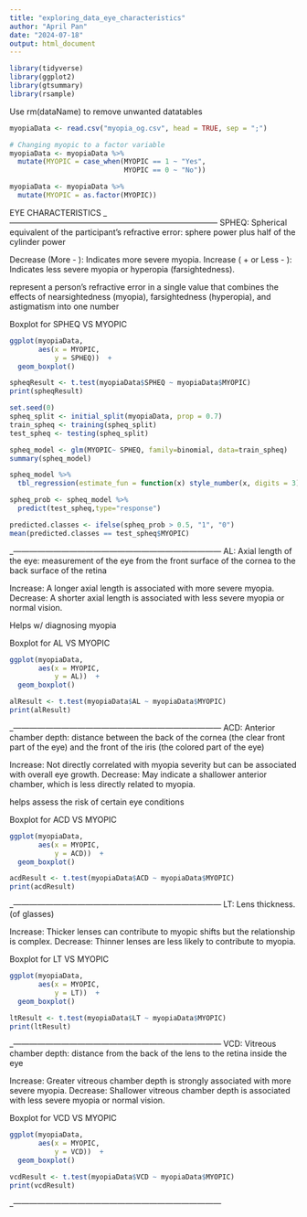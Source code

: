 ```yaml
---
title: "exploring_data_eye_characteristics"
author: "April Pan"
date: "2024-07-18"
output: html_document
---
```


```r
library(tidyverse)
library(ggplot2)
library(gtsummary)
library(rsample)
```

Use rm(dataName) to remove unwanted datatables
```r
myopiaData <- read.csv("myopia_og.csv", head = TRUE, sep = ";")

# Changing myopic to a factor variable
myopiaData <- myopiaData %>% 
  mutate(MYOPIC = case_when(MYOPIC == 1 ~ "Yes", 
                            MYOPIC == 0 ~ "No"))

myopiaData <- myopiaData %>% 
  mutate(MYOPIC = as.factor(MYOPIC))
```

EYE CHARACTERISTICS
_------------------------------------------------------------------------------
SPHEQ: Spherical equivalent of the participant's refractive error: sphere power plus half of the cylinder power

Decrease (More - ): Indicates more severe myopia.
Increase ( + or Less - ): Indicates less severe myopia or hyperopia (farsightedness).

represent a person's refractive error in a single value that combines the effects of nearsightedness (myopia), farsightedness (hyperopia), and astigmatism into one number

Boxplot for SPHEQ VS MYOPIC
```r
ggplot(myopiaData,
       aes(x = MYOPIC,
           y = SPHEQ))  +
  geom_boxplot()

spheqResult <- t.test(myopiaData$SPHEQ ~ myopiaData$MYOPIC)
print(spheqResult)

set.seed(0)
spheq_split <- initial_split(myopiaData, prop = 0.7) 
train_spheq <- training(spheq_split)
test_spheq <- testing(spheq_split)

spheq_model <- glm(MYOPIC~ SPHEQ, family=binomial, data=train_spheq)
summary(spheq_model)

spheq_model %>%
  tbl_regression(estimate_fun = function(x) style_number(x, digits = 3), exponentiate = TRUE)

spheq_prob <- spheq_model %>% 
  predict(test_spheq,type="response")

predicted.classes <- ifelse(spheq_prob > 0.5, "1", "0")
mean(predicted.classes == test_spheq$MYOPIC)
```
_------------------------------------------------------------------------------
AL: Axial length of the eye: measurement of the eye from the front surface of the cornea to the back surface of the retina

Increase: A longer axial length is associated with more severe myopia.
Decrease: A shorter axial length is associated with less severe myopia or normal vision.

Helps w/ diagnosing myopia 

Boxplot for AL VS MYOPIC
```r
ggplot(myopiaData,
       aes(x = MYOPIC,
           y = AL))  +
  geom_boxplot()

alResult <- t.test(myopiaData$AL ~ myopiaData$MYOPIC)
print(alResult)
```
_------------------------------------------------------------------------------
ACD: Anterior chamber depth: distance between the back of the cornea (the clear front part of the eye) and the front of the iris (the colored part of the eye)

Increase: Not directly correlated with myopia severity but can be associated with overall eye growth.
Decrease: May indicate a shallower anterior chamber, which is less directly related to myopia.

helps assess the risk of certain eye conditions

Boxplot for ACD VS MYOPIC
```r
ggplot(myopiaData,
       aes(x = MYOPIC,
           y = ACD))  +
  geom_boxplot()

acdResult <- t.test(myopiaData$ACD ~ myopiaData$MYOPIC)
print(acdResult)
```
_------------------------------------------------------------------------------
LT: Lens thickness. (of glasses)

Increase: Thicker lenses can contribute to myopic shifts but the relationship is complex.
Decrease: Thinner lenses are less likely to contribute to myopia.

Boxplot for LT VS MYOPIC
```r
ggplot(myopiaData,
       aes(x = MYOPIC,
           y = LT))  +
  geom_boxplot()

ltResult <- t.test(myopiaData$LT ~ myopiaData$MYOPIC)
print(ltResult)
```
_------------------------------------------------------------------------------
VCD: Vitreous chamber depth: distance from the back of the lens to the retina inside the eye

Increase: Greater vitreous chamber depth is strongly associated with more severe myopia.
Decrease: Shallower vitreous chamber depth is associated with less severe myopia or normal vision.

Boxplot for VCD VS MYOPIC
```r
ggplot(myopiaData,
       aes(x = MYOPIC,
           y = VCD))  +
  geom_boxplot()

vcdResult <- t.test(myopiaData$VCD ~ myopiaData$MYOPIC)
print(vcdResult)
```
_------------------------------------------------------------------------------
